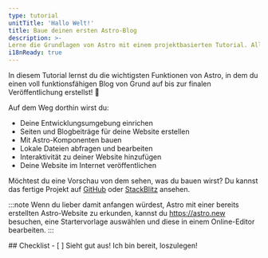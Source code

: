```yaml
---
type: tutorial
unitTitle: 'Hallo Welt!'
title: Baue deinen ersten Astro-Blog
description: >-
Lerne die Grundlagen von Astro mit einem projektbasierten Tutorial. Alles Hintergrundwissen, das du brauchst, um loszulegen!
i18nReady: true
---
```



<Lede> In diesem Tutorial lernst du die wichtigsten Funktionen von Astro, in dem du einen voll funktionsfähigen Blog von Grund auf bis zur finalen Veröffentlichung erstellst! 🚀 </Lede>

Auf dem Weg dorthin wirst du: 
- Deine Entwicklungsumgebung einrichen
- Seiten und Blogbeiträge für deine Website erstellen
- Mit Astro-Komponenten bauen 
- Lokale Dateien abfragen und bearbeiten
- Interaktivität zu deiner Website hinzufügen
- Deine Website im Internet veröffentlichen

Möchtest du eine Vorschau von dem sehen, was du bauen wirst? Du kannst das fertige Projekt auf [GitHub](https://github.com/withastro/blog-tutorial-demo) oder [StackBlitz](https://stackblitz.com/github/withastro/blog-tutorial-demo/tree/complete?file=src%2Fpages%2Findex.astro) ansehen.  

:::note
Wenn du lieber damit anfangen würdest, Astro mit einer bereits erstellten Astro-Website zu erkunden, kannst du https://astro.new besuchen, eine Startervorlage auswählen und diese in einem Online-Editor bearbeiten. 
::: 


<Box icon="check-list">
## Checklist

<Checklist>
- [ ] Sieht gut aus! Ich bin bereit, loszulegen!
</Checklist>
</Box>
